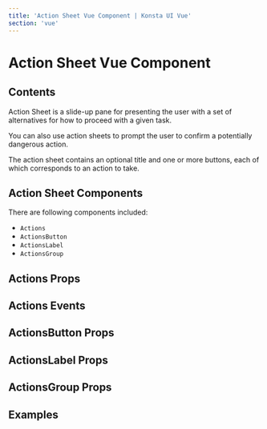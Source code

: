 ```yaml
---
title: 'Action Sheet Vue Component | Konsta UI Vue'
section: 'vue'
---
```



# Action Sheet Vue Component

## Contents

Action Sheet is a slide-up pane for presenting the user with a set of alternatives for how to proceed with a given task.

You can also use action sheets to prompt the user to confirm a potentially dangerous action.

The action sheet contains an optional title and one or more buttons, each of which corresponds to an action to take.

## Action Sheet Components

There are following components included:

- `Actions`
- `ActionsButton`
- `ActionsLabel`
- `ActionsGroup`

## Actions Props

<ActionsProps />

## Actions Events

<ActionsEvents />

## ActionsButton Props

<ActionsButtonProps />

## ActionsLabel Props

<ActionsLabelProps />

## ActionsGroup Props

<ActionsGroupProps />

## Examples

<ActionsExample />
